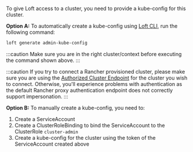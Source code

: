 To give Loft access to a cluster, you need to provide a kube-config for this cluster.

**Option A:** To automatically create a kube-config using [Loft CLI](../../getting-started/setup.mdx#1-download-loft-cli), run the following command:
```bash
loft generate admin-kube-config
```
:::caution
Make sure you are in the right cluster/context before executing the command shown above.
:::

:::caution
If you try to connect a Rancher provisioned cluster, please make sure you are using the [Authorized Cluster Endpoint](https://rancher.com/docs/rancher/v2.x/en/cluster-admin/cluster-access/ace/) for the cluster you wish to connect. Otherwise, you'll experience problems with authentication as the default Rancher proxy authentication endpoint does not correctly support impersonation.
:::

**Option B:** To manually create a kube-config, you need to:
1. Create a ServiceAccount
2. Create a ClusterRoleBinding to bind the ServiceAccount to the ClusterRole `cluster-admin`
3. Create a kube-config for the cluster using the token of the ServiceAccount created above
